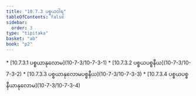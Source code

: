 ```yaml
---
title: "10.7.3 ပစ္စယဝါရ"
tableOfContents: false
sidebar:
  order: 3
type: "tipitaka"
basket: "ab"
book: "p2"
---
```



<DynamicBreadcrumb />



<TableOfContents book="p2" section="10.7.3">
* [10.7.3.1 ပစ္စယာနုလောမ](10-7-3/10-7-3-1)
* [10.7.3.2 ပစ္စယပစ္စနီယ](10-7-3/10-7-3-2)
* [10.7.3.3 ပစ္စယာနုလောမပစ္စနီယ](10-7-3/10-7-3-3)
* [10.7.3.4 ပစ္စယပစ္စနီယာနုလောမ](10-7-3/10-7-3-4)
</TableOfContents>
